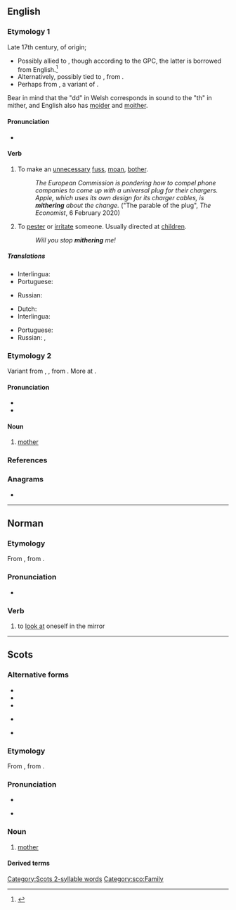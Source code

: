 ==English==
{{was wotd|2012|July|21}}

===Etymology 1===
Late 17th century, of {{unk|en|title=unknown}} origin;

* Possibly allied to {{der|en|cy|moedro|t=to worry or bother}}, though according to the GPC, the latter is borrowed from English.<ref>{{R:cy:GPC|moedro}}</ref>
* Alternatively, possibly tied to {{cog|cy|meidda|t=to beg for whey}}, from {{m|cy|maidd|t=whey}}.
* Perhaps from {{cog|cy|meiddio|t=to dare or venture}}, a variant of {{m|cy|beiddio|t=to dare}}.

Bear in mind that the "dd" in Welsh corresponds in sound to the "th" in mither, and English also has [[moider]] and [[moither]].

====Pronunciation====
* {{IPA|en|/ˈmaɪðəɹ/}}

====Verb====
{{en-verb}}

# {{lb|en|intransitive|Northern England}} To make an [[unnecessary]] [[fuss]], [[moan]], [[bother]].
#: ''The European Commission is pondering how to compel phone companies to come up with a universal plug for their chargers. Apple, which uses its own design for its charger cables, is '''mithering''' about the change.'' ("The parable of the plug", ''The Economist'', 6 February 2020)
# {{lb|en|transitive|Northern England}} To [[pester]] or [[irritate]] someone. Usually directed at [[children]].
#: ''Will you stop '''mithering''' me!''

=====Translations=====
{{trans-top|intransitive: to mither}}
* Interlingua: {{t|ia|preoccupar se de bagatelas}}
* Portuguese: {{t|pt|[[fazer]] [[queixume]]}}
{{trans-mid}}
* Russian: {{t+|ru|раздража́ть}}
{{trans-bottom}}

{{trans-top|transitive to mither}}
* Dutch: {{t+|nl|lastigvallen}}
* Interlingua: {{t|ia|importunar}}
{{trans-mid}}
* Portuguese: {{t+|pt|importunar}}
* Russian: {{t+|ru|докуча́ть}}, {{t+|ru|донима́ть}}
{{trans-bottom}}

===Etymology 2===
Variant from {{inh|en|enm|muther}}, {{m|enm|muthir}}, from {{inh|en|ang|mōdor|t=mother}}. More at {{m|en|mother}}.

====Pronunciation====
* {{IPA|en|/ˈmɪðəɹ/}}
* {{audio|en|LL-Q1860 (eng)-Vealhurl-mither.wav |Audio (UK)}}

====Noun====
{{en-noun}}

# {{lb|en|Scotland|and|Northern England}} [[mother]]

===References===
<references/>

===Anagrams===
* {{anagrams|en|a=ehimrt|hermit}}

----

==Norman==

===Etymology===
From {{etyl|fro|nrf}} {{m|fro|mirer||to look at; to watch}}, from {{etyl|la|nrf}} {{m|la|miror|mīror, mīrārī|be amazed at}}.

===Pronunciation===
* {{audio|nrf|Jer-mither.ogg|Audio (Jersey)}}

===Verb===
{{nrf-verb}}

# {{lb|nrf|Jersey|reflexive|s'mither}} to [[look at]] oneself in the mirror

----

==Scots==

===Alternative forms===
* {{alter|sco|medder}}
* {{alter|sco|midder||Shetland}}
* {{alter|sco|mideer}}
* {{alter|sco|moder}} {{qualifier|archaic}}
* {{alter|sco|moeder}}

===Etymology===
{{dercat|sco|gem-pro|ine-pro|inh=2}}
From {{inherited|sco|enm|moder}}, from {{inherited|sco|ang|mōdor}}.

===Pronunciation===
* {{IPA|sco|[ˈmɪðər]}}
* {{qualifier|Mid Northern Scots|Shetlandic}} {{IPA|sco|[ˈmɪdər]}}

===Noun===
{{sco-noun}}

# [[mother]]

====Derived terms====
{{der3|sco|{{l|sco|clocks-mither||a hen with chickens}}
|{{l|sco|guid-mither||mother-in-law}}
|{{l|sco|grandmither||grandmother}}
|{{l|sco|mither-brither||maternal uncle}}
|{{l|sco|mither tongue||mother tongue, native language}}
|{{l|sco|mither wit||native wit}}}}

[[Category:Scots 2-syllable words]]
[[Category:sco:Family]]
